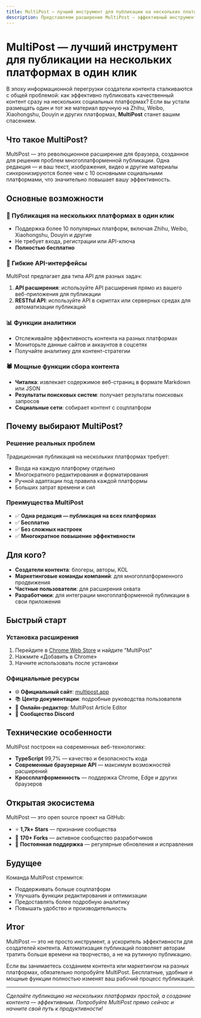 ```yaml
---
title: MultiPost — лучший инструмент для публикации на нескольких платформах в один клик
description: Представляем расширение MultiPost — эффективный инструмент, помогающий авторам публиковать контент на разных платформах одним кликом.
---
```


# MultiPost — лучший инструмент для публикации на нескольких платформах в один клик

В эпоху информационной перегрузки создатели контента сталкиваются с общей проблемой: как эффективно публиковать качественный контент сразу на нескольких социальных платформах? Если вы устали размещать один и тот же материал вручную на Zhihu, Weibo, Xiaohongshu, Douyin и других платформах, **MultiPost** станет вашим спасением.

## Что такое MultiPost?

MultiPost — это революционное расширение для браузера, созданное для решения проблем многоплатформенной публикации. Одна редакция — и ваш текст, изображения, видео и другие материалы синхронизируются более чем с 10 основными социальными платформами, что значительно повышает вашу эффективность.

## Основные возможности

### 🚀 Публикация на нескольких платформах в один клик
- Поддержка более 10 популярных платформ, включая Zhihu, Weibo, Xiaohongshu, Douyin и другие
- Не требует входа, регистрации или API-ключа
- **Полностью бесплатно**

### 🔧 Гибкие API-интерфейсы
MultiPost предлагает два типа API для разных задач:

1. **API расширения**: используйте API расширения прямо из вашего веб-приложения для публикации
2. **RESTful API**: используйте API в скриптах или серверных средах для автоматизации публикаций

### 📊 Функции аналитики
- Отслеживайте эффективность контента на разных платформах
- Мониторьте данные сайтов и аккаунтов в соцсетях
- Получайте аналитику для контент-стратегии

### 🕷️ Мощные функции сбора контента
- **Читалка**: извлекает содержимое веб-страниц в формате Markdown или JSON
- **Результаты поисковых систем**: получает результаты поисковых запросов
- **Социальные сети**: собирает контент с соцплатформ

## Почему выбирают MultiPost?

### Решение реальных проблем
Традиционная публикация на нескольких платформах требует:
- Входа на каждую платформу отдельно
- Многократного редактирования и форматирования
- Ручной адаптации под правила каждой платформы
- Больших затрат времени и сил

### Преимущества MultiPost
- ✅ **Одна редакция — публикация на всех платформах**
- ✅ **Бесплатно**
- ✅ **Без сложных настроек**
- ✅ **Многократное повышение эффективности**

## Для кого?

- **Создатели контента**: блогеры, авторы, KOL
- **Маркетинговые команды компаний**: для многоплатформенного продвижения
- **Частные пользователи**: для расширения охвата
- **Разработчики**: для интеграции многоплатформенной публикации в свои приложения

## Быстрый старт

### Установка расширения
1. Перейдите в [Chrome Web Store](https://chrome.google.com/webstore/) и найдите "MultiPost"
2. Нажмите «Добавить в Chrome»
3. Начните использовать после установки

### Официальные ресурсы
- 🌐 **Официальный сайт**: [multipost.app](https://multipost.app)
- 📚 **Центр документации**: подробные руководства пользователя
- 🎨 **Онлайн-редактор**: MultiPost Article Editor
- 💬 **Сообщество Discord**

## Технические особенности

MultiPost построен на современных веб-технологиях:
- **TypeScript** 99,7% — качество и безопасность кода
- **Современные браузерные API** — максимум возможностей расширений
- **Кроссплатформенность** — поддержка Chrome, Edge и других браузеров

## Открытая экосистема

MultiPost — это open source проект на GitHub:
- ⭐ **1,7k+ Stars** — признание сообщества
- 🔀 **170+ Forks** — активное сообщество разработчиков
- 🐛 **Постоянная поддержка** — регулярные обновления и исправления

## Будущее

Команда MultiPost стремится:
- Поддерживать больше соцплатформ
- Улучшать функции редактирования и оптимизации
- Предоставлять более подробную аналитику
- Повышать удобство и производительность

## Итог

MultiPost — это не просто инструмент, а ускоритель эффективности для создателей контента. Автоматизация публикаций позволяет авторам тратить больше времени на творчество, а не на рутинную публикацию.

Если вы занимаетесь созданием контента или маркетингом на разных платформах, обязательно попробуйте MultiPost. Бесплатные, удобные и мощные функции полностью изменят ваш рабочий процесс публикаций.

<Cards>
  <Card title="Официальный сайт" href="https://multipost.app" />
  <Card title="Проект на GitHub" href="https://github.com/leaperone/MultiPost-Extension" />
  <Card title="Скачать расширение Chrome" href="https://chrome.google.com/webstore/" />
  <Card title="Присоединиться к Discord" href="#" />
</Cards>

---

*Сделайте публикацию на нескольких платформах простой, а создание контента — эффективным. Попробуйте MultiPost прямо сейчас и начните свой путь к продуктивности!* 